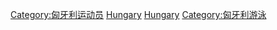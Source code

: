 {{Commonscat|Swimmers from Hungary}}

[[Category:匈牙利运动员|Category:匈牙利运动员]]
[[Category:各國游泳運動員|Hungary]]
[[Category:歐洲游泳運動員|Hungary]]
[[Category:匈牙利游泳|Category:匈牙利游泳]]